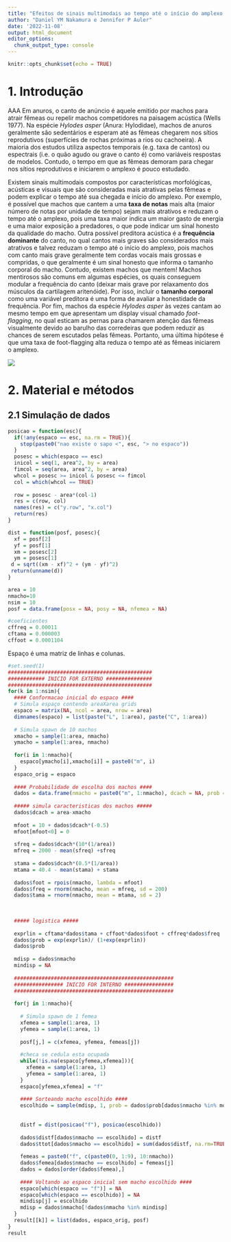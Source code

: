 ```yaml
---
title: "Efeitos de sinais multimodais ao tempo até o início do amplexo: um estudo de simulação"
author: "Daniel YM Nakamura e Jennifer P Auler"
date: '2022-11-08'
output: html_document
editor_options: 
  chunk_output_type: console
---
```


```r
knitr::opts_chunk$set(echo = TRUE)
```

# 1. Introdução
AAA
Em anuros, o canto de anúncio é aquele emitido por machos para atrair fêmeas ou repelir machos competidores na paisagem acústica (Wells 1977). Na espécie *Hylodes asper* (Anura: Hylodidae), machos de anuros geralmente são sedentários e esperam até as fêmeas chegarem nos sítios reprodutivos (superfícies de rochas próximas a rios ou cachoeira). A maioria dos estudos utiliza aspectos temporais (e.g. taxa de cantos) ou espectrais (i.e. o quão agudo ou grave o canto é) como variáveis respostas de modelos. Contudo, o tempo em que as fêmeas demoram para chegar nos sítios reprodutivos e iniciarem o amplexo é pouco estudado.

Existem sinais multimodais compostos por características morfológicas, acústicas e visuais que são consideradas mais atrativas pelas fêmeas e podem explicar o tempo até sua chegada e início do amplexo. Por exemplo, é possível que machos que cantem a uma **taxa de notas** mais alta (maior número de notas por unidade de tempo) sejam mais atrativos e reduzam o tempo até o amplexo, pois uma taxa maior indica um maior gasto de energia e uma maior exposição a predadores, o que pode indicar um sinal honesto da qualidade do macho. Outra possível preditora acústica é a **frequência dominante** do canto, no qual cantos mais graves são considerados mais atrativos e talvez reduzam o tempo até o início do amplexo, pois machos com canto mais grave geralmente tem cordas vocais mais grossas e compridas, o que geralmente é um sinal honesto que informa o tamanho corporal do macho. Contudo, existem machos que mentem! Machos mentirosos são comuns em algumas espécies, os quais conseguem modular a frequência do canto (deixar mais grave por relaxamento dos músculos da cartilagem aritenóide). Por isso, incluir o **tamanho corporal** como uma variável preditora é uma forma de avaliar a honestidade da frequência. Por fim, machos da espécie *Hylodes asper* às vezes cantam ao mesmo tempo em que apresentam um display visual chamado *foot-flagging*, no qual esticam as pernas para chamarem atenção das fêmeas visualmente devido ao barulho das corredeiras que podem reduzir as chances de serem escutados pelas fêmeas. Portanto, uma última hipótese é que uma taxa de foot-flagging alta reduza o tempo até as fêmeas iniciarem o amplexo.

![](./fig1.png)

# 2. Material e métodos

## 2.1 Simulação de dados

```r
posicao = function(esc){
  if(!any(espaco == esc, na.rm = TRUE)){
    stop(paste0("nao existe o sapo <", esc, "> no espaco"))
  }
  posesc = which(espaco == esc)
  inicol = seq(1, area^2, by = area)
  fimcol = seq(area, area^2, by = area)
  whcol = posesc >= inicol & posesc <= fimcol
  col = which(whcol == TRUE)
  
  row = posesc - area*(col-1)
  res = c(row, col)
  names(res) = c("y.row", "x.col")
  return(res)
}

dist = function(posf, posesc){
  xf = posf[2]
  yf = posf[1]
  xm = posesc[2]
  ym = posesc[1]
 d = sqrt((xm - xf)^2 + (ym - yf)^2)
 return(unname(d))
}
```


```r
area = 10
nmacho=10
nsim = 10
posf = data.frame(posx = NA, posy = NA, nfemea = NA)

#coeficientes
cffreq = 0.00011
cftama = 0.000003
cffoot = 0.0001104
```


Espaço é uma matriz de \code{area} linhas e \code{area} colunas. 

```r
#set.seed(1)
###############################################
############ INICIO FOR EXTERNO ###############
###############################################
for(k in 1:nsim){
  #### Conformacao inicial do espaco ####
  # Simula espaço contendo areaXarea grids
  espaco = matrix(NA, ncol = area, nrow = area)
  dimnames(espaco) = list(paste("L", 1:area), paste("C", 1:area))
  
  # Simula spawn de 10 machos
  xmacho = sample(1:area, nmacho)
  ymacho = sample(1:area, nmacho)
  
  for(i in 1:nmacho){
    espaco[ymacho[i],xmacho[i]] = paste0("m", i)
  }
  espaco_orig = espaco
  
  #### Probabilidade de escolha dos machos ####
  dados = data.frame(nmacho = paste0("m", 1:nmacho), dcach = NA, prob = NA, foot = NA, freq = NA, tama = NA, distf = NA, ttot = NA)
  
  ##### simula caracteristicas dos machos #####
  dados$dcach = area-xmacho
  
  mfoot = 10 + dados$dcach*(-0.5)
  mfoot[mfoot<0] = 0
  
  sfreq = dados$dcach*(10*(1/area))
  mfreq = 2000 - mean(sfreq) +sfreq
  
  stama = dados$dcach*(0.5*(1/area))
  mtama = 40.4 - mean(stama) + stama
  
  dados$foot = rpois(nmacho, lambda = mfoot)
  dados$freq = rnorm(nmacho, mean = mfreq, sd = 200)
  dados$tama = rnorm(nmacho, mean = mtama, sd = 2)
  
  
  
  ##### logistica #####
  
  exprlin = cftama*dados$tama + cffoot*dados$foot + cffreq*dados$freq
  dados$prob = exp(exprlin)/ (1+exp(exprlin))
  dados$prob
  
  mdisp = dados$nmacho
  mindisp = NA
  
  ####################################################
  ################ INICIO FOR INTERNO ################
  ####################################################
  
  for(j in 1:nmacho){
    
    # Simula spawn de 1 femea
    xfemea = sample(1:area, 1)
    yfemea = sample(1:area, 1)
    
    posf[j,] = c(xfemea, yfemea, femeas[j])
    
    #checa se cedula esta ocupada
    while(!is.na(espaco[yfemea,xfemea])){
      xfemea = sample(1:area, 1)
      yfemea = sample(1:area, 1)
    }
    espaco[yfemea,xfemea] = "f"
    
    #### Sorteando macho escolhido ####
    escolhido = sample(mdisp, 1, prob = dados$prob[dados$nmacho %in% mdisp])
    
    
    distf = dist(posicao("f"), posicao(escolhido))
    
    dados$distf[dados$nmacho == escolhido] = distf
    dados$ttot[dados$nmacho == escolhido] = sum(dados$distf, na.rm=TRUE)
    
    femeas = paste0("f", c(paste0(0, 1:9), 10:nmacho))
    dados$femea[dados$nmacho == escolhido] = femeas[j]
    dados = dados[order(dados$femea),]
    
    #### Voltando ao espaco inicial sem macho escolhido ####
    espaco[which(espaco == "f")] = NA
    espaco[which(espaco == escolhido)] = NA
    mindisp[j] = escolhido
    mdisp = dados$nmacho[!dados$nmacho %in% mindisp]
  }
  result[[k]] = list(dados, espaco_orig, posf)
}
result
```

